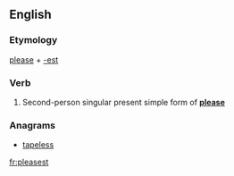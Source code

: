 ==English==

===Etymology===
[[please]] + [[-est]]

===Verb===
{{head|en|verb form}}

# {{label|en|archaic}} Second-person singular present simple form of '''[[please]]'''

===Anagrams===
* [[tapeless#English|tapeless]]

[[fr:pleasest]]